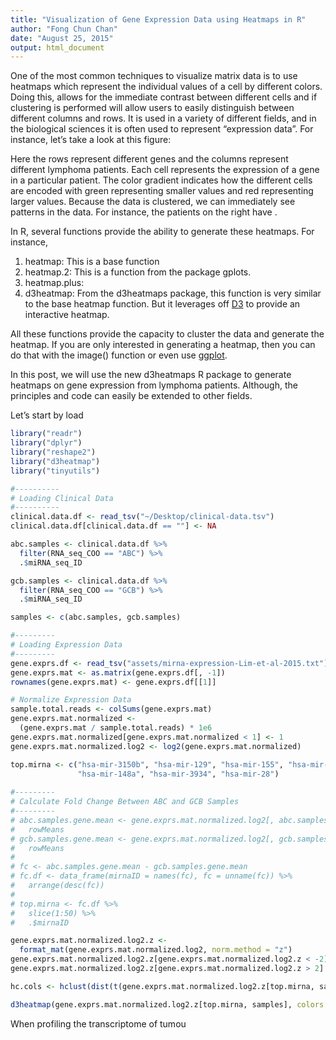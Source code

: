 ```yaml
---
title: "Visualization of Gene Expression Data using Heatmaps in R"
author: "Fong Chun Chan"
date: "August 25, 2015"
output: html_document
---
```


One of the most common techniques to visualize matrix data is to use heatmaps which represent the individual values of a cell by different colors. Doing this, allows for the immediate contrast between different cells and if clustering is performed will allow users to easily distinguish between different columns and rows. It is used in a variety of different fields, and in the biological sciences it is often used to represent "expression data". For instance, let's take a look at this figure:


Here the rows represent different genes and the columns represent different lymphoma patients. Each cell represents the expression of a gene in a particular patient. The color gradient indicates how the different cells are encoded with green representing smaller values and red representing larger values. Because the data is clustered, we can immediately see patterns in the data. For instance, the patients on the right have . 

In R, several functions provide the ability to generate these heatmaps. For instance,

1. heatmap: This is a base function
1. heatmap.2: This is a function from the package gplots. 
1. heatmap.plus: 
1. d3heatmap: From the d3heatmaps package, this function is very similar to the base heatmap function. But it leverages off [D3](http://d3js.org/) to provide an interactive heatmap. 

All these functions provide the capacity to cluster the data and generate the heatmap. If you are only interested in generating a heatmap, then you can do that with the image() function or even use [ggplot](https://learnr.wordpress.com/2010/01/26/ggplot2-quick-heatmap-plotting/).

In this post, we will use the new d3heatmaps R package to generate heatmaps on gene expression from lymphoma patients. Although, the principles and code can easily be extended to other fields. 

Let's start by load

```r
library("readr")
library("dplyr")
library("reshape2")
library("d3heatmap")
library("tinyutils")

#----------
# Loading Clinical Data
#----------
clinical.data.df <- read_tsv("~/Desktop/clinical-data.tsv")
clinical.data.df[clinical.data.df == ""] <- NA

abc.samples <- clinical.data.df %>%
  filter(RNA_seq_COO == "ABC") %>%
  .$miRNA_seq_ID

gcb.samples <- clinical.data.df %>%
  filter(RNA_seq_COO == "GCB") %>%
  .$miRNA_seq_ID

samples <- c(abc.samples, gcb.samples)

#---------
# Loading Expression Data
#---------
gene.exprs.df <- read_tsv("assets/mirna-expression-Lim-et-al-2015.txt")
gene.exprs.mat <- as.matrix(gene.exprs.df[, -1])
rownames(gene.exprs.mat) <- gene.exprs.df[[1]]

# Normalize Expression Data
sample.total.reads <- colSums(gene.exprs.mat)
gene.exprs.mat.normalized <- 
  (gene.exprs.mat / sample.total.reads) * 1e6
gene.exprs.mat.normalized[gene.exprs.mat.normalized < 1] <- 1
gene.exprs.mat.normalized.log2 <- log2(gene.exprs.mat.normalized)

top.mirna <- c("hsa-mir-3150b", "hsa-mir-129", "hsa-mir-155", "hsa-mir-222", 
               "hsa-mir-148a", "hsa-mir-3934", "hsa-mir-28")
 
#---------
# Calculate Fold Change Between ABC and GCB Samples
#---------
# abc.samples.gene.mean <- gene.exprs.mat.normalized.log2[, abc.samples] %>%
#   rowMeans
# gcb.samples.gene.mean <- gene.exprs.mat.normalized.log2[, gcb.samples] %>%
#   rowMeans
# 
# fc <- abc.samples.gene.mean - gcb.samples.gene.mean
# fc.df <- data_frame(mirnaID = names(fc), fc = unname(fc)) %>%
#   arrange(desc(fc))
# 
# top.mirna <- fc.df %>%
#   slice(1:50) %>%
#   .$mirnaID

gene.exprs.mat.normalized.log2.z <- 
  format_mat(gene.exprs.mat.normalized.log2, norm.method = "z")
gene.exprs.mat.normalized.log2.z[gene.exprs.mat.normalized.log2.z < -2] <- -2
gene.exprs.mat.normalized.log2.z[gene.exprs.mat.normalized.log2.z > 2] <- 2

hc.cols <- hclust(dist(t(gene.exprs.mat.normalized.log2.z[top.mirna, samples])), method = "ward.D2")

d3heatmap(gene.exprs.mat.normalized.log2.z[top.mirna, samples], colors = "Spectral", Colv = as.dendrogram(hc.cols))
```


When profiling the transcriptome of tumou
